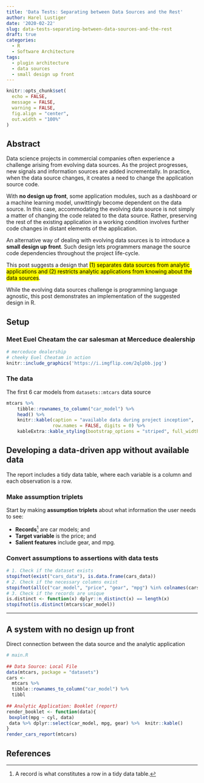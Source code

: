 ```yaml
---
title: 'Data Tests: Separating between Data Sources and the Rest'
author: Harel Lustiger
date: '2020-02-22'
slug: data-tests-separating-between-data-sources-and-the-rest
draft: true
categories:
  - R
  - Software Architecture
tags:
  - plugin architecture
  - data sources
  - small design up front
---
```


```r
knitr::opts_chunk$set(
  echo = FALSE, 
  message = FALSE,
  warning = FALSE,
  fig.align = "center",
  out.width = "100%"
)

```

## Abstract

Data science projects in commercial companies often experience a challenge
arising from evolving data sources. As the project progresses, new signals and
information sources are added incrementally. In practice, when the data source
changes, it creates a need to change the application source code.

With **no design up front**, some application modules, such as a dashboard or a
machine learning model, unwittingly become dependent on the data source. In this
case, accommodating the evolving data source is not simply a matter of changing
the code related to the data source. Rather, preserving the rest of the existing
application in a working condition involves further code changes in distant
elements of the application.

An alternative way of dealing with evolving data sources is to introduce a
**small design up front**. Such design lets programmers manage the source code
dependencies throughout the project life-cycle.

This post suggests a design that <mark>(1) separates data sources from analytic
applications and (2) restricts analytic applications from knowing about the data
sources</mark>.

While the evolving data sources challenge is programming language agnostic, this
post demonstrates an implementation of the suggested design in R.

## Setup

### Meet Euel Cheatam the car salesman at Merceduce dealership

```r
# merceduce dealership
# cheeky Euel Cheatam in action
knitr::include_graphics('https://i.imgflip.com/2qlpbb.jpg')
```

### The data

The first 6 car models from `datasets::mtcars` data source 

```r
mtcars %>% 
    tibble::rownames_to_column("car_model") %>% 
    head() %>% 
    knitr::kable(caption = "available data during project inception", 
                 row.names = FALSE, digits = 0) %>% 
    kableExtra::kable_styling(bootstrap_options = "striped", full_width = TRUE)
```

## Developing a data-driven app without available data

The report includes a tidy data table, where each variable is a column and
each observation is a row.

### Make assumption triplets

Start by making **assumption triplets** about what information the user needs to
see:

* **Records**[^table-record] are car models; and
* **Target variable** is the price; and
* **Salient features** include gear, and mpg.

### Convert assumptions to assertions with data tests

```r
# 1. Check if the dataset exists
stopifnot(exist("cars_data"), is.data.frame(cars_data))
# 2. Check if the necessary columns exist
stopifnot(all(c("car_model", "price", "gear", "mpg") %in% colnames(cars_data)))
# 3. Check if the records are unique
is.distinct <- function(x) dplyr::n_distinct(x) == length(x)
stopifnot(is.distinct(mtcars$car_model))
```

---

## A system with no design up front

Direct connection between the data source and the analytic application

```r
# main.R
  
## Data Source: Local File
data(mtcars, package = "datasets")
cars <- 
  mtcars %>% 
  tibble::rownames_to_column("car_model") %>% 
  tibbl
  
## Analytic Application: Booklet (report)
render_booklet <- function(data){
 boxplot(mpg ~ cyl, data) 
 data %>% dplyr::select(car_model, mpg, gear) %>%  knitr::kable()
}
render_cars_report(mtcars)
```

## References

[^table-record]: A record is what constitutes a row in a tidy data table.